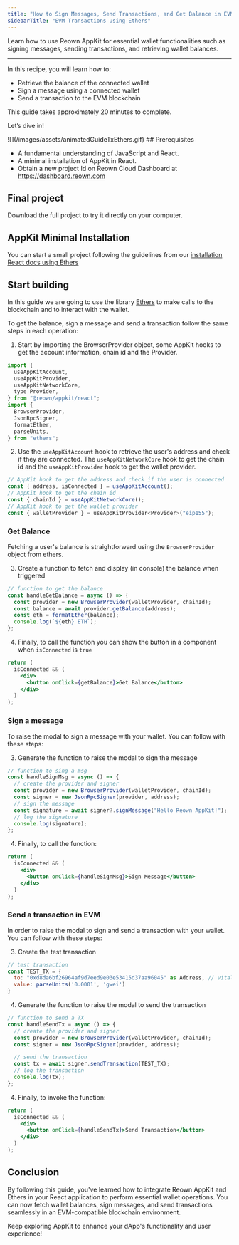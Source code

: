 ```yaml
---
title: "How to Sign Messages, Send Transactions, and Get Balance in EVM using AppKit with Ethers"
sidebarTitle: "EVM Transactions using Ethers"
---
```


Learn how to use Reown AppKit for essential wallet functionalities such as signing messages, sending transactions, and retrieving wallet balances.

---

In this recipe, you will learn how to:

- Retrieve the balance of the connected wallet
- Sign a message using a connected wallet
- Send a transaction to the EVM blockchain

This guide takes approximately 20 minutes to complete.

Let’s dive in!
<Frame>
![](/images/assets/animatedGuideTxEthers.gif)
</Frame>
## Prerequisites

- A fundamental understanding of JavaScript and React.
- A minimal installation of AppKit in React.
- Obtain a new project Id on Reown Cloud Dashboard at https://dashboard.reown.com

## Final project
<Card title="Appkit Ethers Example with blockchain interactions" icon="github" href="https://github.com/reown-com/appkit-web-examples/tree/main/react/react-ethers">
Download the full project to try it directly on your computer.
</Card>

## AppKit Minimal Installation

You can start a small project following the guidelines from our [installation React docs using Ethers](https://docs.reown.com/appkit/react/core/installation?platform=ethers)

## Start building

In this guide we are going to use the library [Ethers](https://docs.ethers.org/v6/) to make calls to the blockchain and to interact with the wallet.

To get the balance, sign a message and send a transaction follow the same steps in each operation:

1. Start by importing the BrowserProvider object, some AppKit hooks to get the account information, chain id and the Provider.

```jsx
import {
  useAppKitAccount,
  useAppKitProvider,
  useAppKitNetworkCore,
  type Provider,
} from "@reown/appkit/react";
import {
  BrowserProvider,
  JsonRpcSigner,
  formatEther,
  parseUnits,
} from "ethers";
```

2. Use the `useAppKitAccount` hook to retrieve the user's address and check if they are connected. The `useAppKitNetworkCore` hook to get the chain id and the `useAppKitProvider` hook to get the wallet provider.

```jsx
// AppKit hook to get the address and check if the user is connected
const { address, isConnected } = useAppKitAccount();
// AppKit hook to get the chain id
const { chainId } = useAppKitNetworkCore();
// AppKit hook to get the wallet provider
const { walletProvider } = useAppKitProvider<Provider>("eip155");
```

### Get Balance

Fetching a user's balance is straightforward using the `BrowserProvider` object from ethers.

3. Create a function to fetch and display (in console) the balance when triggered

```jsx
// function to get the balance
const handleGetBalance = async () => {
  const provider = new BrowserProvider(walletProvider, chainId);
  const balance = await provider.getBalance(address);
  const eth = formatEther(balance);
  console.log(`${eth} ETH`);
};
```

4. Finally, to call the function you can show the button in a component when `isConnected` is `true`

```jsx
return (
  isConnected && (
    <div>
      <button onClick={getBalance}>Get Balance</button>
    </div>
  )
);
```

### Sign a message

To raise the modal to sign a message with your wallet. You can follow with these steps:

3. Generate the function to raise the modal to sign the message

```jsx
// function to sing a msg
const handleSignMsg = async () => {
  // create the provider and signer
  const provider = new BrowserProvider(walletProvider, chainId);
  const signer = new JsonRpcSigner(provider, address);
  // sign the message
  const signature = await signer?.signMessage("Hello Reown AppKit!");
  // log the signature
  console.log(signature);
};
```

4. Finally, to call the function:

```jsx
return (
  isConnected && (
    <div>
      <button onClick={handleSignMsg}>Sign Message</button>
    </div>
  )
);
```

### Send a transaction in EVM

In order to raise the modal to sign and send a transaction with your wallet. You can follow with these steps:

3. Create the test transaction

```jsx
// test transaction
const TEST_TX = {
  to: "0xd8da6bf26964af9d7eed9e03e53415d37aa96045" as Address, // vitalik address
  value: parseUnits('0.0001', 'gwei')
}
```

4. Generate the function to raise the modal to send the transaction

```jsx
// function to send a TX
const handleSendTx = async () => {
  // create the provider and signer
  const provider = new BrowserProvider(walletProvider, chainId);
  const signer = new JsonRpcSigner(provider, address);

  // send the transaction
  const tx = await signer.sendTransaction(TEST_TX);
  // log the transaction
  console.log(tx);
};
```

4. Finally, to invoke the function:

```jsx
return (
  isConnected && (
    <div>
      <button onClick={handleSendTx}>Send Transaction</button>
    </div>
  )
);
```

## Conclusion

By following this guide, you've learned how to integrate Reown AppKit and Ethers in your React application to perform essential wallet operations.
You can now fetch wallet balances, sign messages, and send transactions seamlessly in an EVM-compatible blockchain environment.

Keep exploring AppKit to enhance your dApp's functionality and user experience!
